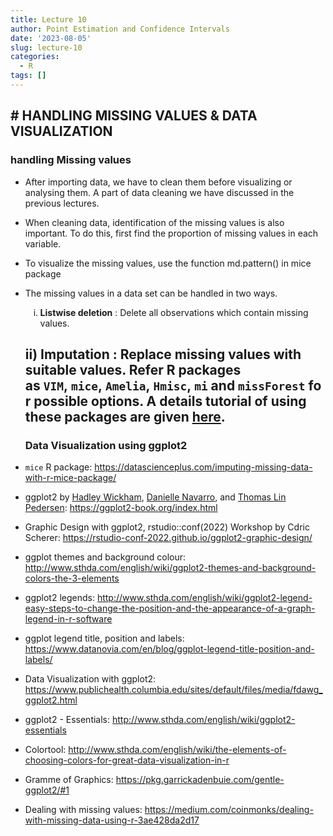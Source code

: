```yaml
---
title: Lecture 10
author: Point Estimation and Confidence Intervals
date: '2023-08-05'
slug: lecture-10
categories:
  - R
tags: []
---
```


# HANDLING MISSING VALUES & DATA VISUALIZATION
------------------------------------------------------------------------
### handling Missing values

-   After importing data, we have to clean them before visualizing or analysing them. A part of data cleaning we have discussed in the previous lectures.

-   When cleaning data, identification of the missing values is also important. To do this, first find the proportion of missing values in each variable.

-   To visualize the missing values, use the function md.pattern() in mice package

-   The missing values in a data set can be handled in two ways.

    (i) **Listwise deletion** : Delete all observations which contain missing values.

    ii) **Imputation** : Replace missing values with suitable values. Refer R packages as `VIM`, `mice`, `Amelia`, `Hmisc`, `mi` and `missForest` for possible options. A details tutorial of using these packages are given [here](https://www.analyticsvidhya.com/blog/2016/03/tutorial-powerful-packages-imputing-missing-values/).
------------------------------------------------------------------------
### Data Visualization using ggplot2

-   `mice` R package: <https://datascienceplus.com/imputing-missing-data-with-r-mice-package/>

-   ggplot2 by [Hadley Wickham](http://hadley.nz/), [Danielle Navarro](https://djnavarro.net/), and [Thomas Lin Pedersen](https://www.data-imaginist.com/): <https://ggplot2-book.org/index.html>

-   Graphic Design with ggplot2, rstudio::conf(2022) Workshop by Cdric Scherer: <https://rstudio-conf-2022.github.io/ggplot2-graphic-design/>

-   ggplot themes and background colour: <http://www.sthda.com/english/wiki/ggplot2-themes-and-background-colors-the-3-elements>

-   ggplot2 legends: <http://www.sthda.com/english/wiki/ggplot2-legend-easy-steps-to-change-the-position-and-the-appearance-of-a-graph-legend-in-r-software>

```{=html}
<!-- -->
```
-   ggplot legend title, position and labels: <https://www.datanovia.com/en/blog/ggplot-legend-title-position-and-labels/>

-   Data Visualization with ggplot2: <https://www.publichealth.columbia.edu/sites/default/files/media/fdawg_ggplot2.html>

-   ggplot2 - Essentials: <http://www.sthda.com/english/wiki/ggplot2-essentials>

-   Colortool: <http://www.sthda.com/english/wiki/the-elements-of-choosing-colors-for-great-data-visualization-in-r>

-   Gramme of Graphics: <https://pkg.garrickadenbuie.com/gentle-ggplot2/#1>

```{=html}
<!-- -->
```
-   Dealing with missing values: <https://medium.com/coinmonks/dealing-with-missing-data-using-r-3ae428da2d17>
